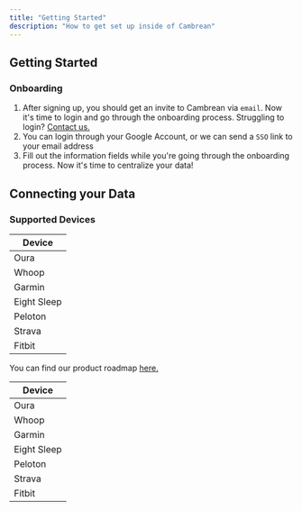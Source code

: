 ```yaml
---
title: "Getting Started"
description: "How to get set up inside of Cambrean"
---
```


## Getting Started
### Onboarding 
1. After signing up, you should get an invite to Cambrean via `email`. Now it's time to login and go through the onboarding process. Struggling to login? <a href="mailto:hello@cambrean.com">Contact us.</a>
2. You can login through your Google Account, or we can send a `SSO` link to your email address
3.  Fill out the information fields while you're going through the onboarding process. Now it's time to centralize your data!

## Connecting your Data  
### Supported Devices
| Device       |                            
| -------------| 
| Oura         |
| Whoop        |
| Garmin       |
| Eight Sleep  |
| Peloton      | 
| Strava       |
| Fitbit       | 

You can find our product roadmap <a href="https://cambrean.canny.io/"> here.</a> 


| Device       |                            
| -------------| 
| Oura         |
| Whoop        |
| Garmin       |
| Eight Sleep  |
| Peloton      | 
| Strava       |
| Fitbit       | 